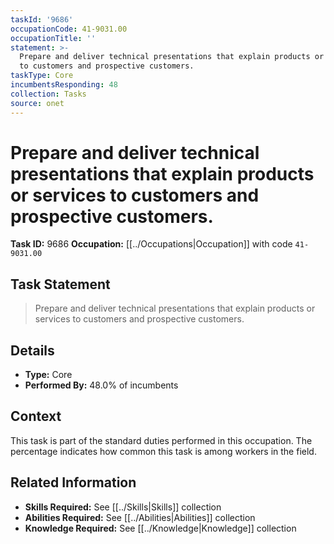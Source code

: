 ```yaml
---
taskId: '9686'
occupationCode: 41-9031.00
occupationTitle: ''
statement: >-
  Prepare and deliver technical presentations that explain products or services
  to customers and prospective customers.
taskType: Core
incumbentsResponding: 48
collection: Tasks
source: onet
---
```

# Prepare and deliver technical presentations that explain products or services to customers and prospective customers.

**Task ID:** 9686
**Occupation:** [[../Occupations|Occupation]] with code `41-9031.00`

## Task Statement

> Prepare and deliver technical presentations that explain products or services to customers and prospective customers.

## Details

- **Type:** Core
- **Performed By:** 48.0% of incumbents

## Context

This task is part of the standard duties performed in this occupation. The percentage indicates how common this task is among workers in the field.

## Related Information

- **Skills Required:** See [[../Skills|Skills]] collection
- **Abilities Required:** See [[../Abilities|Abilities]] collection
- **Knowledge Required:** See [[../Knowledge|Knowledge]] collection
